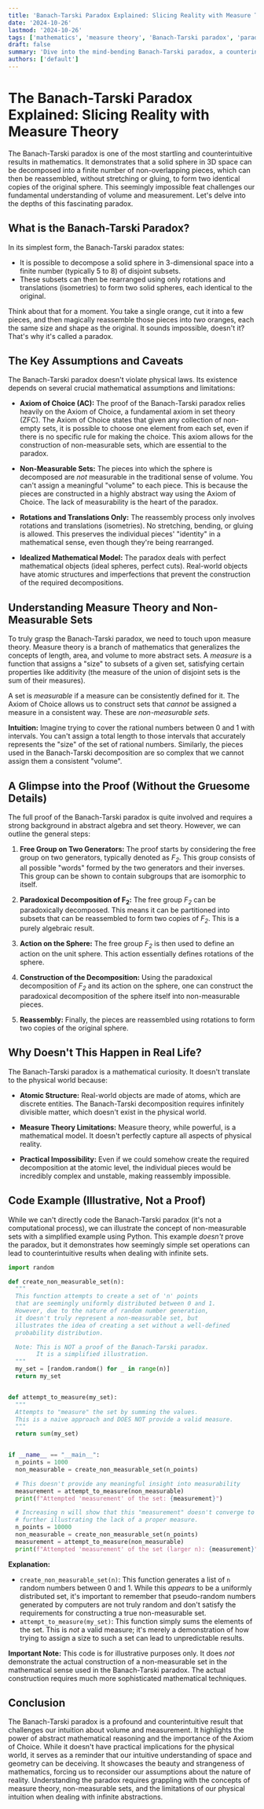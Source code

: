 ```yaml
---
title: 'Banach-Tarski Paradox Explained: Slicing Reality with Measure Theory'
date: '2024-10-26'
lastmod: '2024-10-26'
tags: ['mathematics', 'measure theory', 'Banach-Tarski paradox', 'paradox', 'geometry', 'set theory', 'ZFC', 'non-measurable sets']
draft: false
summary: 'Dive into the mind-bending Banach-Tarski paradox, a counterintuitive result in measure theory that demonstrates how a solid sphere can be decomposed into a finite number of pieces and reassembled to form two identical copies of the original sphere.'
authors: ['default']
---
```


# The Banach-Tarski Paradox Explained: Slicing Reality with Measure Theory

The Banach-Tarski paradox is one of the most startling and counterintuitive results in mathematics. It demonstrates that a solid sphere in 3D space can be decomposed into a finite number of non-overlapping pieces, which can then be reassembled, without stretching or gluing, to form two identical copies of the original sphere.  This seemingly impossible feat challenges our fundamental understanding of volume and measurement. Let's delve into the depths of this fascinating paradox.

## What is the Banach-Tarski Paradox?

In its simplest form, the Banach-Tarski paradox states:

*   It is possible to decompose a solid sphere in 3-dimensional space into a finite number (typically 5 to 8) of disjoint subsets.
*   These subsets can then be rearranged using only rotations and translations (isometries) to form two solid spheres, each identical to the original.

Think about that for a moment. You take a single orange, cut it into a few pieces, and then magically reassemble those pieces into *two* oranges, each the same size and shape as the original. It sounds impossible, doesn't it?  That's why it's called a paradox.

## The Key Assumptions and Caveats

The Banach-Tarski paradox doesn't violate physical laws. Its existence depends on several crucial mathematical assumptions and limitations:

*   **Axiom of Choice (AC):** The proof of the Banach-Tarski paradox relies heavily on the Axiom of Choice, a fundamental axiom in set theory (ZFC).  The Axiom of Choice states that given any collection of non-empty sets, it is possible to choose one element from each set, even if there is no specific rule for making the choice. This axiom allows for the construction of non-measurable sets, which are essential to the paradox.

*   **Non-Measurable Sets:** The pieces into which the sphere is decomposed are *not* measurable in the traditional sense of volume.  You can't assign a meaningful "volume" to each piece. This is because the pieces are constructed in a highly abstract way using the Axiom of Choice. The lack of measurability is the heart of the paradox.

*   **Rotations and Translations Only:**  The reassembly process only involves rotations and translations (isometries).  No stretching, bending, or gluing is allowed. This preserves the individual pieces' "identity" in a mathematical sense, even though they're being rearranged.

*   **Idealized Mathematical Model:** The paradox deals with perfect mathematical objects (ideal spheres, perfect cuts). Real-world objects have atomic structures and imperfections that prevent the construction of the required decompositions.

## Understanding Measure Theory and Non-Measurable Sets

To truly grasp the Banach-Tarski paradox, we need to touch upon measure theory.  Measure theory is a branch of mathematics that generalizes the concepts of length, area, and volume to more abstract sets.  A *measure* is a function that assigns a "size" to subsets of a given set, satisfying certain properties like additivity (the measure of the union of disjoint sets is the sum of their measures).

A set is *measurable* if a measure can be consistently defined for it.  The Axiom of Choice allows us to construct sets that *cannot* be assigned a measure in a consistent way.  These are *non-measurable sets*.

**Intuition:** Imagine trying to cover the rational numbers between 0 and 1 with intervals.  You can't assign a total length to those intervals that accurately represents the "size" of the set of rational numbers.  Similarly, the pieces used in the Banach-Tarski decomposition are so complex that we cannot assign them a consistent "volume".

## A Glimpse into the Proof (Without the Gruesome Details)

The full proof of the Banach-Tarski paradox is quite involved and requires a strong background in abstract algebra and set theory. However, we can outline the general steps:

1.  **Free Group on Two Generators:** The proof starts by considering the free group on two generators, typically denoted as *F<sub>2</sub>*. This group consists of all possible "words" formed by the two generators and their inverses. This group can be shown to contain subgroups that are isomorphic to itself.

2.  **Paradoxical Decomposition of F<sub>2</sub>:**  The free group *F<sub>2</sub>* can be paradoxically decomposed.  This means it can be partitioned into subsets that can be reassembled to form two copies of *F<sub>2</sub>*. This is a purely algebraic result.

3.  **Action on the Sphere:**  The free group *F<sub>2</sub>* is then used to define an action on the unit sphere.  This action essentially defines rotations of the sphere.

4.  **Construction of the Decomposition:**  Using the paradoxical decomposition of *F<sub>2</sub>* and its action on the sphere, one can construct the paradoxical decomposition of the sphere itself into non-measurable pieces.

5.  **Reassembly:** Finally, the pieces are reassembled using rotations to form two copies of the original sphere.

## Why Doesn't This Happen in Real Life?

The Banach-Tarski paradox is a mathematical curiosity. It doesn't translate to the physical world because:

*   **Atomic Structure:**  Real-world objects are made of atoms, which are discrete entities.  The Banach-Tarski decomposition requires infinitely divisible matter, which doesn't exist in the physical world.

*   **Measure Theory Limitations:** Measure theory, while powerful, is a mathematical model.  It doesn't perfectly capture all aspects of physical reality.

*   **Practical Impossibility:**  Even if we could somehow create the required decomposition at the atomic level, the individual pieces would be incredibly complex and unstable, making reassembly impossible.

## Code Example (Illustrative, Not a Proof)

While we can't directly code the Banach-Tarski paradox (it's not a computational process), we can illustrate the concept of non-measurable sets with a simplified example using Python.  This example *doesn't* prove the paradox, but it demonstrates how seemingly simple set operations can lead to counterintuitive results when dealing with infinite sets.

```python
import random

def create_non_measurable_set(n):
  """
  This function attempts to create a set of 'n' points
  that are seemingly uniformly distributed between 0 and 1.
  However, due to the nature of random number generation,
  it doesn't truly represent a non-measurable set, but
  illustrates the idea of creating a set without a well-defined
  probability distribution.

  Note: This is NOT a proof of the Banach-Tarski paradox.
        It is a simplified illustration.
  """
  my_set = [random.random() for _ in range(n)]
  return my_set


def attempt_to_measure(my_set):
  """
  Attempts to "measure" the set by summing the values.
  This is a naive approach and DOES NOT provide a valid measure.
  """
  return sum(my_set)


if __name__ == "__main__":
  n_points = 1000
  non_measurable = create_non_measurable_set(n_points)

  # This doesn't provide any meaningful insight into measurability
  measurement = attempt_to_measure(non_measurable)
  print(f"Attempted 'measurement' of the set: {measurement}")

  # Increasing n will show that this "measurement" doesn't converge to a fixed value
  # further illustrating the lack of a proper measure.
  n_points = 10000
  non_measurable = create_non_measurable_set(n_points)
  measurement = attempt_to_measure(non_measurable)
  print(f"Attempted 'measurement' of the set (larger n): {measurement}")
```

**Explanation:**

*   `create_non_measurable_set(n)`: This function generates a list of `n` random numbers between 0 and 1. While this *appears* to be a uniformly distributed set, it's important to remember that pseudo-random numbers generated by computers are not truly random and don't satisfy the requirements for constructing a true non-measurable set.
*   `attempt_to_measure(my_set)`: This function simply sums the elements of the set. This is *not* a valid measure; it's merely a demonstration of how trying to assign a size to such a set can lead to unpredictable results.

**Important Note:** This code is for illustrative purposes only. It does *not* demonstrate the actual construction of a non-measurable set in the mathematical sense used in the Banach-Tarski paradox. The actual construction requires much more sophisticated mathematical techniques.

## Conclusion

The Banach-Tarski paradox is a profound and counterintuitive result that challenges our intuition about volume and measurement. It highlights the power of abstract mathematical reasoning and the importance of the Axiom of Choice. While it doesn't have practical implications for the physical world, it serves as a reminder that our intuitive understanding of space and geometry can be deceiving.  It showcases the beauty and strangeness of mathematics, forcing us to reconsider our assumptions about the nature of reality. Understanding the paradox requires grappling with the concepts of measure theory, non-measurable sets, and the limitations of our physical intuition when dealing with infinite abstractions.